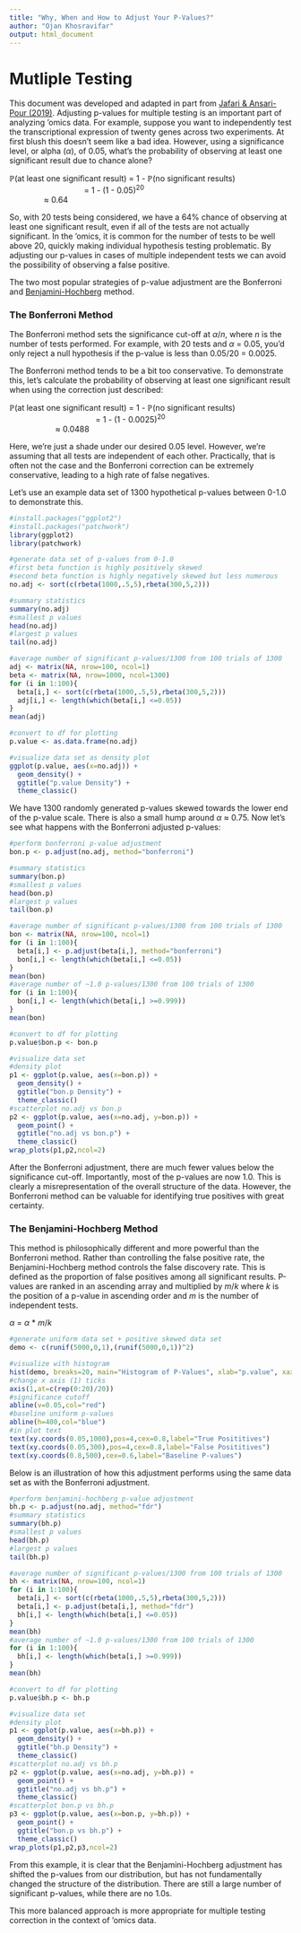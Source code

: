 ---
title: "Why, When and How to Adjust Your P-Values?"
author: "Ojan Khosravifar"
output: html_document
---

# Mutliple Testing

This document was developed and adapted in part from [Jafari & Ansari-Pour (2019)](https://doi.org/10.22074/cellj.2019.5992). Adjusting p-values for multiple testing is an important part of analyzing 'omics data. For example, suppose you want to independently test the transcriptional expression of twenty genes across two experiments. At first blush this doesn't seem like a bad idea. However, using a significance level, or alpha (*α*), of 0.05, what's the probability of observing at least one significant result due to chance alone?

<div align="center">**ℙ**(at least one significant result) = 1 - **ℙ**(no significant results)</div>
<div align="center">⠀⠀⠀⠀⠀⠀⠀⠀⠀⠀⠀⠀⠀= 1 - (1 - 0.05)<sup>20</sup></div>
<div align="center">⠀⠀⠀⠀⠀⠀≈ 0.64</div>

So, with 20 tests being considered, we have a 64% chance of observing at least one significant result, even if all of the tests are not actually significant. In the 'omics, it is common for the number of tests to be well above 20, quickly making individual hypothesis testing problematic. By adjusting our p-values in cases of multiple independent tests we can avoid the possibility of observing a false positive.

The two most popular strategies of p-value adjustment are the Bonferroni and [Benjamini-Hochberg]( https://doi.org/10.1111/j.2517-6161.1995.tb02031.x) method.

### The Bonferroni Method

The Bonferroni method sets the significance cut-off at *α*/*n*, where *n* is the number of tests performed. For example, with 20 tests and *α* = 0.05, you'd only reject a null hypothesis if the p-value is less than 0.05/20 = 0.0025.

The Bonferroni method tends to be a bit too conservative. To demonstrate this, let's calculate the probability of observing at least one significant result when using the correction just described:

<div align="center">**ℙ**(at least one significant result) = 1 - **ℙ**(no significant results)</div>
<div align="center">⠀⠀⠀⠀⠀⠀⠀⠀⠀⠀⠀⠀⠀⠀⠀= 1 - (1 - 0.0025)<sup>20</sup></div>
<div align="center">⠀⠀⠀⠀⠀⠀⠀⠀≈ 0.0488</div>

Here, we're just a shade under our desired 0.05 level. However, we're assuming that all tests are independent of each other. Practically, that is often not the case and the Bonferroni correction can be extremely conservative, leading to a high rate of false negatives. 

Let's use an example data set of 1300 hypothetical p-values between 0-1.0 to demonstrate this.

```{r setup, echo=F}
#install.packages("ggplot2")
#install.packages("patchwork")
library(ggplot2)
library(patchwork)
```

```{r no.adj}
#generate data set of p-values from 0-1.0
#first beta function is highly positively skewed
#second beta function is highly negatively skewed but less numerous
no.adj <- sort(c(rbeta(1000,.5,5),rbeta(300,5,2)))

#summary statistics
summary(no.adj)
#smallest p values
head(no.adj)
#largest p values
tail(no.adj)

#average number of significant p-values/1300 from 100 trials of 1300
adj <- matrix(NA, nrow=100, ncol=1)
beta <- matrix(NA, nrow=1000, ncol=1300)
for (i in 1:100){
  beta[i,] <- sort(c(rbeta(1000,.5,5),rbeta(300,5,2)))
  adj[i,] <- length(which(beta[i,] <=0.05))
}
mean(adj)
```

```{r no.adj1, echo=F}
#convert to df for plotting
p.value <- as.data.frame(no.adj)

#visualize data set as density plot
ggplot(p.value, aes(x=no.adj)) +
  geom_density() +
  ggtitle("p.value Density") +
  theme_classic()
```

We have 1300 randomly generated p-values skewed towards the lower end of the p-value scale. There is also a small hump around *α* ≈ 0.75. Now let's see what happens with the Bonferroni adjusted p-values:

```{r bon.p}
#perform bonferroni p-value adjustment
bon.p <- p.adjust(no.adj, method="bonferroni")

#summary statistics
summary(bon.p)
#smallest p values
head(bon.p)
#largest p values
tail(bon.p)

#average number of significant p-values/1300 from 100 trials of 1300
bon <- matrix(NA, nrow=100, ncol=1)
for (i in 1:100){
  beta[i,] <- p.adjust(beta[i,], method="bonferroni")
  bon[i,] <- length(which(beta[i,] <=0.05))
}
mean(bon)
#average number of ~1.0 p-values/1300 from 100 trials of 1300
for (i in 1:100){
  bon[i,] <- length(which(beta[i,] >=0.999))
}
mean(bon)
```

```{r bon.p1, echo=F}
#convert to df for plotting
p.value$bon.p <- bon.p

#visualize data set
#density plot
p1 <- ggplot(p.value, aes(x=bon.p)) +
  geom_density() +
  ggtitle("bon.p Density") +
  theme_classic()
#scatterplot no.adj vs bon.p
p2 <- ggplot(p.value, aes(x=no.adj, y=bon.p)) +
  geom_point() +
  ggtitle("no.adj vs bon.p") +
  theme_classic()
wrap_plots(p1,p2,ncol=2)
```

After the Bonferroni adjustment, there are much fewer values below the significance cut-off. Importantly, most of the p-values are now 1.0. This is clearly a misrepresentation of the overall structure of the data. However, the Bonferroni method can be valuable for identifying true positives with great certainty.

### The Benjamini-Hochberg Method

This method is philosophically different and more powerful than the Bonferroni method. Rather than controlling the false positive rate, the Benjamini-Hochberg method controls the false discovery rate. This is defined as the proportion of false positives among all significant results. P-values are ranked in an ascending array and multiplied by *m*/*k* where *k* is the position of a p-value in ascending order and *m* is the number of independent tests.

<div align="center">*α* = *α* * *m*/*k*</div>

```{r bh demo, echo=F}
#generate uniform data set + positive skewed data set
demo <- c(runif(5000,0,1),(runif(5000,0,1))^2)

#visualize with histogram
hist(demo, breaks=20, main="Histogram of P-Values", xlab="p.value", xaxt = "n")
#change x axis (1) ticks
axis(1,at=c(rep(0:20)/20))
#significance cutoff
abline(v=0.05,col="red")
#baseline uniform p-values
abline(h=400,col="blue")
#in plot text
text(xy.coords(0.05,1000),pos=4,cex=0.8,label="True Posititives")
text(xy.coords(0.05,300),pos=4,cex=0.8,label="False Posititives")
text(xy.coords(0.8,500),cex=0.6,label="Baseline P-values")
```

Below is an illustration of how this adjustment performs using the same data set as with the Bonferroni adjustment.

```{r bh.p}
#perform benjamini-hochberg p-value adjustment
bh.p <- p.adjust(no.adj, method="fdr")
#summary statistics
summary(bh.p)
#smallest p values
head(bh.p)
#largest p values
tail(bh.p)

#average number of significant p-values/1300 from 100 trials of 1300
bh <- matrix(NA, nrow=100, ncol=1)
for (i in 1:100){
  beta[i,] <- sort(c(rbeta(1000,.5,5),rbeta(300,5,2)))
  beta[i,] <- p.adjust(beta[i,], method="fdr")
  bh[i,] <- length(which(beta[i,] <=0.05))
}
mean(bh)
#average number of ~1.0 p-values/1300 from 100 trials of 1300
for (i in 1:100){
  bh[i,] <- length(which(beta[i,] >=0.999))
}
mean(bh)
```

```{r bh.p1, echo=F}
#convert to df for plotting
p.value$bh.p <- bh.p

#visualize data set
#density plot
p1 <- ggplot(p.value, aes(x=bh.p)) +
  geom_density() +
  ggtitle("bh.p Density") +
  theme_classic()
#scatterplot no.adj vs bh.p
p2 <- ggplot(p.value, aes(x=no.adj, y=bh.p)) +
  geom_point() +
  ggtitle("no.adj vs bh.p") +
  theme_classic()
#scatterplot bon.p vs bh.p
p3 <- ggplot(p.value, aes(x=bon.p, y=bh.p)) +
  geom_point() +
  ggtitle("bon.p vs bh.p") +
  theme_classic()
wrap_plots(p1,p2,p3,ncol=2)
```

From this example, it is clear that the Benjamini-Hochberg adjustment has shifted the p-values from our distribution, but has not fundamentally changed the structure of the distribution. There are still a large number of significant p-values, while there are no 1.0s. 

This more balanced approach is more appropriate for multiple testing correction in the context of 'omics data. 